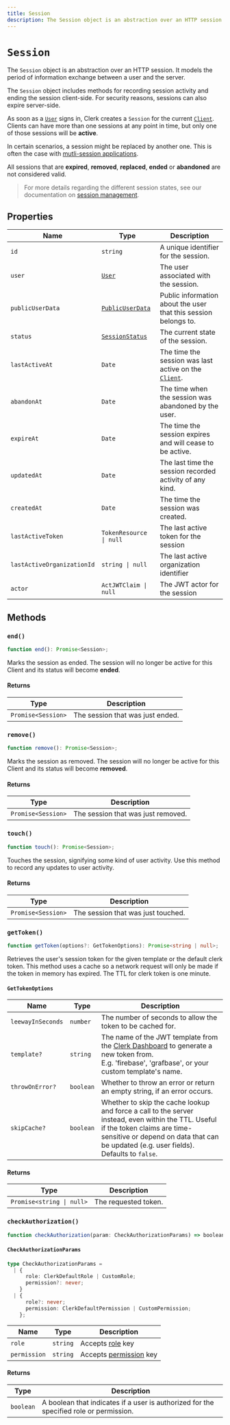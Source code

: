 ```yaml
---
title: Session
description: The Session object is an abstraction over an HTTP session. It models the period of information exchange between a user and the server.
---
```


# `Session`

The `Session` object is an abstraction over an HTTP session. It models the period of information exchange between a user and the server.

The `Session` object includes methods for recording session activity and ending the session client-side. For security reasons, sessions can also expire server-side.

As soon as a [`User`](/docs/references/javascript/user/user) signs in, Clerk creates a `Session` for the current [`Client`][client-ref]. Clients can have more than one sessions at any point in time, but only one of those sessions will be **active**.

In certain scenarios, a session might be replaced by another one. This is often the case with [mutli-session applications](/docs/custom-flows/multi-session-applications).

All sessions that are **expired**, **removed**, **replaced**, **ended** or **abandoned** are not considered valid.

> For more details regarding the different session states, see our documentation on [session management](/docs/authentication/configuration/session-options).


## Properties

| Name | Type | Description |
| --- | --- | --- |
| `id` | `string` | A unique identifier for the session. |
| `user` | [`User`](/docs/references/javascript/user/user) | The user associated with the session. |
| `publicUserData` | [`PublicUserData`](/docs/references/javascript/types/public-user-data) | Public information about the user that this session belongs to. |
| `status` | [`SessionStatus`](/docs/references/javascript/types/session-status) | The current state of the session. |
| `lastActiveAt` | `Date` | The time the session was last active on the [`Client`][client-ref]. |
| `abandonAt` | `Date` | The time when the session was abandoned by the user. |
| `expireAt` | `Date` | The time the session expires and will cease to be active. |
| `updatedAt` | `Date` | The last time the session recorded activity of any kind. |
| `createdAt` | `Date` | The time the session was created. |
| `lastActiveToken` | `TokenResource \| null` | The last active token for the session |
| `lastActiveOrganizationId` | `string \| null` | The last active organization identifier  |
| `actor` | `ActJWTClaim \| null` | The JWT actor for the session  |

## Methods

### `end()`

```typescript
function end(): Promise<Session>;
```

Marks the session as ended. The session will no longer be active for this Client and its status will become **ended**.

#### Returns

| Type | Description |
| --- | --- |
| `Promise<Session>` | The session that was just ended. |

### `remove()`

```typescript
function remove(): Promise<Session>;
```

Marks the session as removed. The session will no longer be active for this Client and its status will become **removed**.

#### Returns

| Type | Description |
| --- | --- |
| `Promise<Session>` | The session that was just removed. |

### `touch()`

```typescript
function touch(): Promise<Session>;
```

Touches the session, signifying some kind of user activity. Use this method to record any updates to user activity.


#### Returns

| Type | Description |
| --- | --- |
| `Promise<Session>` | The session that was just touched. |

### `getToken()`

```typescript
function getToken(options?: GetTokenOptions): Promise<string | null>;
```

Retrieves the user's session token for the given template or the default clerk token. This method uses a cache so a network request will only be made if the token in memory has expired. The TTL for clerk token is one minute.

#### `GetTokenOptions`

| Name | Type | Description |
| --- | --- | --- |
| `leewayInSeconds` | `number` | The number of seconds to allow the token to be cached for. |
| `template?` | `string` | The name of the JWT template from the [Clerk Dashboard](https://dashboard.clerk.com/last-active?path=jwt-templates) to generate a new token from.<br/>E.g. 'firebase', 'grafbase', or your custom template's name. |
| `throwOnError?` | `boolean` | Whether to throw an error or return an empty string, if an error occurs. |
| `skipCache?` | `boolean` | Whether to skip the cache lookup and force a call to the server instead, even within the TTL. Useful if the token claims are time-sensitive or depend on data that can be updated (e.g. user fields).<br />Defaults to `false`. |


#### Returns

| Type | Description |
| --- | --- |
| `Promise<string \| null>` | The requested token. |

### `checkAuthorization()`

```typescript
function checkAuthorization(param: CheckAuthorizationParams) => boolean;
```

#### `CheckAuthorizationParams`
```typescript
type CheckAuthorizationParams =
  | {
      role: ClerkDefaultRole | CustomRole;
      permission?: never;
    }
  | {
      role?: never;
      permission: ClerkDefaultPermission | CustomPermission;
    };
```

| Name | Type | Description |
| --- | --- | --- |
| `role` | `string` | Accepts [role](/docs/organizations/roles-permissions#roles) key |
| `permission` | `string` | Accepts [permission](/docs/organizations/roles-permissions#permissions) key |

#### Returns

| Type | Description |
| --- | --- |
| `boolean` | A boolean that indicates if a user is authorized for the specified role or permission. |

[client-ref]: /docs/references/javascript/client

